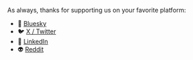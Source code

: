 As always, thanks for supporting us on your favorite platform:

- 🦋 [Bluesky](https://slo.im/last/b)
- 🐦 [X / Twitter](https://slo.im/last/x)
- 👔 [LinkedIn](https://slo.im/last/l)
- 👽 [Reddit]()

<SubscribeFormEmbed placement="top" />
